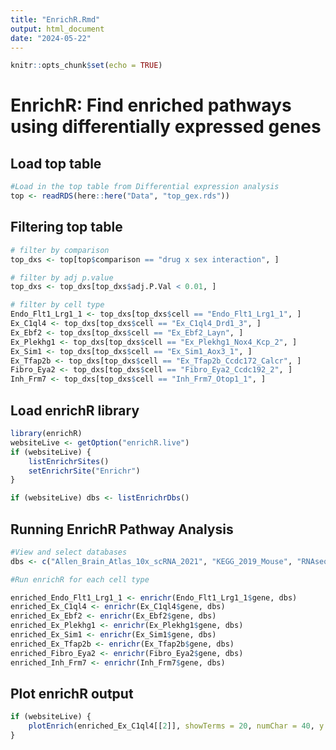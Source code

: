 ```yaml
---
title: "EnrichR.Rmd"
output: html_document
date: "2024-05-22"
---
```


```r
knitr::opts_chunk$set(echo = TRUE)
```

# EnrichR: Find enriched pathways using differentially expressed genes 

## Load top table 
```r
#Load in the top table from Differential expression analysis 
top <- readRDS(here::here("Data", "top_gex.rds"))
```

## Filtering top table 
```r
# filter by comparison 
top_dxs <- top[top$comparison == "drug x sex interaction", ]

# filter by adj p.value 
top_dxs <- top_dxs[top_dxs$adj.P.Val < 0.01, ]

# filter by cell type 
Endo_Flt1_Lrg1_1 <- top_dxs[top_dxs$cell == "Endo_Flt1_Lrg1_1", ]
Ex_C1ql4 <- top_dxs[top_dxs$cell == "Ex_C1ql4_Drd1_3", ]
Ex_Ebf2 <- top_dxs[top_dxs$cell == "Ex_Ebf2_Layn", ]
Ex_Plekhg1 <- top_dxs[top_dxs$cell == "Ex_Plekhg1_Nox4_Kcp_2", ]
Ex_Sim1 <- top_dxs[top_dxs$cell == "Ex_Sim1_Aox3_1", ]
Ex_Tfap2b <- top_dxs[top_dxs$cell == "Ex_Tfap2b_Ccdc172_Calcr", ]
Fibro_Eya2 <- top_dxs[top_dxs$cell == "Fibro_Eya2_Ccdc192_2", ]
Inh_Frm7 <- top_dxs[top_dxs$cell == "Inh_Frm7_Otop1_1", ]
```

## Load enrichR library 
```r
library(enrichR)
websiteLive <- getOption("enrichR.live")
if (websiteLive) {
    listEnrichrSites()
    setEnrichrSite("Enrichr") 
}

if (websiteLive) dbs <- listEnrichrDbs()

```

## Running EnrichR Pathway Analysis 

```r
#View and select databases 
dbs <- c("Allen_Brain_Atlas_10x_scRNA_2021", "KEGG_2019_Mouse", "RNAseq_Automatic_GEO_Signatures_Mouse_Down", "RNAseq_Automatic_GEO_Signatures_Mouse_Up")

#Run enrichR for each cell type 

enriched_Endo_Flt1_Lrg1_1 <- enrichr(Endo_Flt1_Lrg1_1$gene, dbs)
enriched_Ex_C1ql4 <- enrichr(Ex_C1ql4$gene, dbs)
enriched_Ex_Ebf2 <- enrichr(Ex_Ebf2$gene, dbs)
enriched_Ex_Plekhg1 <- enrichr(Ex_Plekhg1$gene, dbs)
enriched_Ex_Sim1 <- enrichr(Ex_Sim1$gene, dbs)
enriched_Ex_Tfap2b <- enrichr(Ex_Tfap2b$gene, dbs)
enriched_Fibro_Eya2 <- enrichr(Fibro_Eya2$gene, dbs)
enriched_Inh_Frm7 <- enrichr(Inh_Frm7$gene, dbs)

```

## Plot enrichR output 
```r
if (websiteLive) {
    plotEnrich(enriched_Ex_C1ql4[[2]], showTerms = 20, numChar = 40, y = "Count", orderBy = "P.value")
}
```



